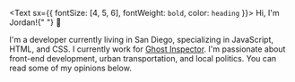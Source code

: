 <Text sx={{ fontSize: [4, 5, 6], fontWeight: `bold`, color: `heading` }}>
  Hi, I'm Jordan!{" "}
  <span role="img" aria-label="waving hello">
    👋
  </span>
</Text>

I'm a developer currently living in San Diego, specializing in JavaScript, HTML, and CSS. I currently work for [Ghost Inspector](https://ghostinspector.com). I'm passionate about front-end development, urban transportation, and local politics. You can read some of my opinions below.
